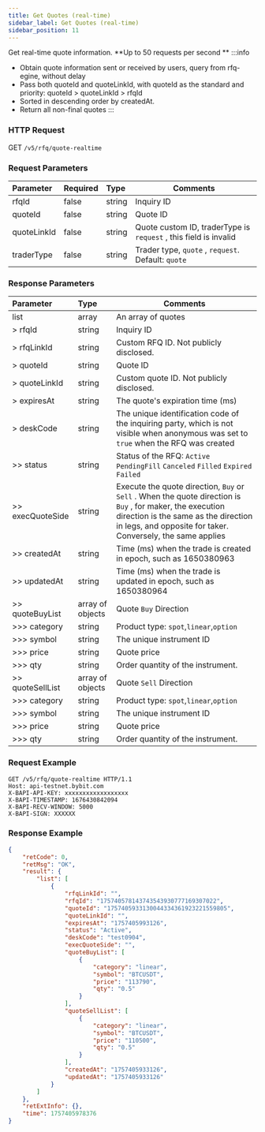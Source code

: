 ```yaml
---
title: Get Quotes (real-time)
sidebar_label: Get Quotes (real-time)
sidebar_position: 11
---
```

Get real-time quote information. **Up to 50 requests per second ** 
:::info
- Obtain quote information sent or received by users, query from rfq-egine, without delay
- Pass both quoteId and quoteLinkId, with quoteId as the standard and priority: quoteId > quoteLinkId > rfqId
- Sorted in descending order by createdAt.
- Return all non-final quotes
:::


### HTTP Request
GET `/v5/rfq/quote-realtime`

### Request Parameters
| Parameter | Required | Type | Comments|
|:----- |:-------|:-----|------ |
|rfqId |false |string|Inquiry ID|
|quoteId |false |string|Quote ID|
|quoteLinkId |false  |string |Quote custom ID, traderType is `request` , this field is invalid|
|traderType |false  |string |Trader type, `quote` , `request`. Default: `quote`|

### Response Parameters
| Parameter | Type | Comments|
|:----- |:-----|----- |
|list |array |An array of quotes|
|> rfqId |string |Inquiry ID|
|> rfqLinkId |string |Custom RFQ ID. Not publicly disclosed. |
|> quoteId |string |Quote ID|
|> quoteLinkId |string |Custom quote ID. Not publicly disclosed. |
|> expiresAt |string |The quote's expiration time (ms) |
|> deskCode |string |The unique identification code of the inquiring party, which is not visible when anonymous was set to `true` when the RFQ was created|
|>> status |string |Status of the RFQ: `Active` `PendingFill` `Canceled` `Filled` `Expired` `Failed` |
|>> execQuoteSide |string |Execute the quote direction, `Buy` or `Sell` . When the quote direction is `Buy` , for maker, the execution direction is the same as the direction in legs, and opposite for taker. Conversely, the same applies |
|>> createdAt |string |Time (ms) when the trade is created in epoch, such as 1650380963 |
|>> updatedAt |string |Time (ms) when the trade is updated in epoch, such as 1650380964 |
|>> quoteBuyList |array of objects |Quote `Buy` Direction |
|>>> category |string |Product type: `spot`,`linear`,`option` |
|>>> symbol |string |The unique instrument ID|
|>>> price |string |Quote price|
|>>> qty |string |Order quantity of the instrument. |
|>> quoteSellList |array of objects |Quote `Sell` Direction |
|>>> category |string |Product type: `spot`,`linear`,`option` |
|>>> symbol |string |The unique instrument ID|
|>>> price |string |Quote price|
|>>> qty |string |Order quantity of the instrument. |

### Request Example

```http
GET /v5/rfq/quote-realtime HTTP/1.1
Host: api-testnet.bybit.com
X-BAPI-API-KEY: xxxxxxxxxxxxxxxxxx
X-BAPI-TIMESTAMP: 1676430842094
X-BAPI-RECV-WINDOW: 5000
X-BAPI-SIGN: XXXXXX
```

### Response Example

```json
{
    "retCode": 0,
    "retMsg": "OK",
    "result": {
        "list": [
            {
                "rfqLinkId": "",
                "rfqId": "175740578143743543930777169307022",
                "quoteId": "1757405933130044334361923221559805",
                "quoteLinkId": "",
                "expiresAt": "1757405993126",
                "status": "Active",
                "deskCode": "test0904",
                "execQuoteSide": "",
                "quoteBuyList": [
                    {
                        "category": "linear",
                        "symbol": "BTCUSDT",
                        "price": "113790",
                        "qty": "0.5"
                    }
                ],
                "quoteSellList": [
                    {
                        "category": "linear",
                        "symbol": "BTCUSDT",
                        "price": "110500",
                        "qty": "0.5"
                    }
                ],
                "createdAt": "1757405933126",
                "updatedAt": "1757405933126"
            }
        ]
    },
    "retExtInfo": {},
    "time": 1757405978376
}
```

